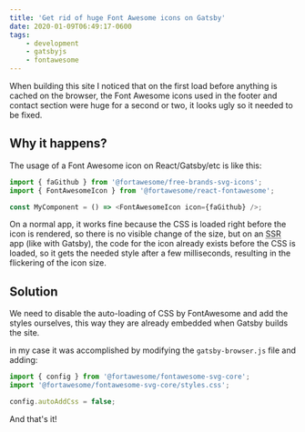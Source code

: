 ```yaml
---
title: 'Get rid of huge Font Awesome icons on Gatsby'
date: 2020-01-09T06:49:17-0600
tags:
    - development
    - gatsbyjs
    - fontawesome
---
```


When building this site I noticed that on the first load before anything is cached on the browser, the Font Awesome icons used in the footer and contact section were huge for a second or two, it looks ugly so it needed to be fixed.

## Why it happens?

The usage of a Font Awesome icon on React/Gatsby/etc is like this:

```javascript
import { faGithub } from '@fortawesome/free-brands-svg-icons';
import { FontAwesomeIcon } from '@fortawesome/react-fontawesome';

const MyComponent = () => <FontAwesomeIcon icon={faGithub} />;
```

On a normal app, it works fine because the CSS is loaded right before the icon is rendered, so there is no visible change of the size, but on an <abbr title="Server Side Rendering">SSR</abbr> app (like with Gatsby), the code for the icon already exists before the CSS is loaded, so it gets the needed style after a few milliseconds, resulting in the flickering of the icon size.

## Solution

We need to disable the auto-loading of CSS by FontAwesome and add the styles ourselves, this way they are already embedded when Gatsby builds the site.

in my case it was accomplished by modifying the `gatsby-browser.js` file and adding:

```javascript gatsby-browser.js
import { config } from '@fortawesome/fontawesome-svg-core';
import '@fortawesome/fontawesome-svg-core/styles.css';

config.autoAddCss = false;
```

And that's it!
